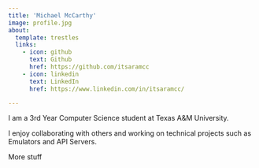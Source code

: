 ```yaml
---
title: 'Michael McCarthy'
image: profile.jpg
about:
  template: trestles
  links:
    - icon: github
      text: Github
      href: https://github.com/itsaramcc
    - icon: linkedin
      text: LinkedIn
      href: https://www.linkedin.com/in/itsaramcc/

---
```


I am a 3rd Year Computer Science student at Texas A&M University.

I enjoy collaborating with others and working on technical projects such as Emulators and API Servers.

More stuff
